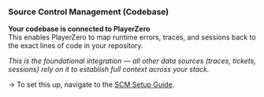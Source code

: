 ### Source Control Management (Codebase)

**Your codebase is connected to PlayerZero**  
This enables PlayerZero to map runtime errors, traces, and sessions back to the exact lines of code in your repository.  

*This is the foundational integration — all other data sources (traces, tickets, sessions) rely on it to establish full context across your stack.*

→ To set this up, navigate to the [SCM Setup Guide](/developer-guide/configuration-guides/importing-code/import-git-setup-guide).
